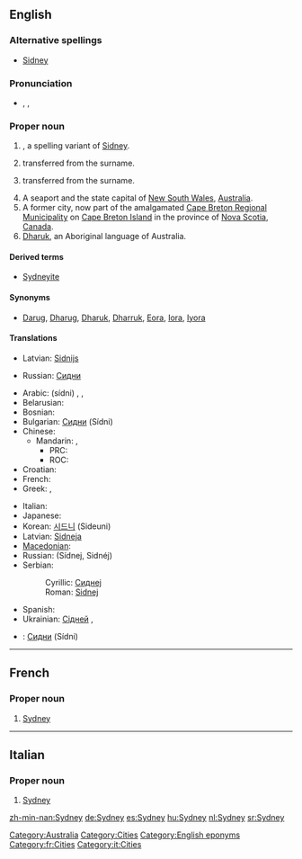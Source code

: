 {{wikipedia}}
==English==

===Alternative spellings===
* {{sense|male given name}} [[Sidney]]

===Pronunciation===
* {{enPR|sĭd'ni}}, {{IPA|/ˈsɪd.ni/}}, {{SAMPA|/"sId.ni/}}

===Proper noun===
{{en-proper noun|Sydneys}}

# {{surname|from=Old English|dot=}}, a spelling variant of [[Sidney]].
# {{given name|male|from=surnames}} transferred from the surname.
# {{given name|female|from=surnames}} transferred from the surname.
# A seaport and the state capital of [[New South Wales]], [[Australia]].
# A former city, now part of the amalgamated [[Cape Breton Regional Municipality]] on [[Cape Breton Island]] in the province of [[Nova Scotia]], [[Canada]].
# [[Dharuk]], an Aboriginal language of Australia.

====Derived terms====
* {{sense|Australia|Canada}} [[Sydneyite]]

====Synonyms====
* {{sense|language}} [[Darug]], [[Dharug]], [[Dharuk]], [[Dharruk]], [[Eora]], [[Iora]], [[Iyora]]

====Translations====
{{trans-top|male given name}}
* Latvian: [[Sidnijs]] {{m}}
{{trans-mid}}
* Russian: [[Сидни]] {{m}}
{{trans-bottom}}

{{trans-top|female given name}}
{{trans-mid}}
{{trans-bottom}}

{{trans-top|in Australia}}
* Arabic: {{Arab|[[سيدني]] ,[[سدني]]}} (sídni) {{m}},  {{t|ar|سيدني|m|tr=sídni|sc=Arab}},  {{t|ar|سدني|m|tr=sídni|sc=Arab}}
* Belarusian: {{t|be|Сідней|m|tr=Sídnej, Sidnéj|sc=Cyrl}}
* Bosnian: {{t-|bs|Sidnej|m}}
* Bulgarian: [[Сидни]] (Sídni) {{m}}
* Chinese:
** Mandarin:  {{t|zh|悉尼|tr=Xīní|sc=Hani}},  {{qualifier|Taiwan}} {{t|zh|雪梨|tr=Xuělí|sc=Hani}}
*** PRC: {{t-|cmn|悉尼|tr=Xīní|sc=Hani|xs=Mandarin}}
*** ROC: {{t-|cmn|雪梨|tr=Xuělí|sc=Hani|xs=Mandarin}}
* Croatian: {{t-|hr|Sidnej|m}}
* French: {{t-|fr|Sydney}}
* Greek: {{t-|el|Σύδνεϋ|n|tr=Sýdney|sc=Grek}}, {{t-|el|Σίδνεϊ|n|tr=Sídnei|sc=Grek}}
{{trans-mid}}
* Italian: {{t-|it|Sydney|f}}
* Japanese: {{t-|ja|シドニー|tr=Shidonii|sc=Jpan}}
* Korean: [[시드니]] (Sideuni)
* Latvian: [[Sidneja]] {{f}}
* [[Macedonian]]: {{t|mk|Сиднеj|m|tr=Sidnej|sc=Cyrl}}
* Russian: {{t+|ru|Сидней|m|sc=Cyrl}} (Sídnej, Sidnéj)
* Serbian:
*: Cyrillic: [[Сиднеј#Serbian|Сиднеј]] {{m}}
*: Roman: [[Sidnej#Serbian|Sidnej]] {{m}}
* Spanish: {{t+|es|Sydney|f}}
* Ukrainian: [[Сідней]] {{m}},  {{t|uk|Сідней|m|tr=Sídnej, Sidnéj|sc=Cyrl}}
{{trans-bottom}}

{{trans-top|in Nova Scotia}}
{{trans-mid}}
{{trans-bottom}}

{{trans-see|language|Dharuk}}

{{checktrans}}
* {{ttbc|Bulgarian}}: [[Сидни]] (Sídni) {{m}}

[[Category:Australia]]
[[Category:Cities]]
[[Category:English eponyms]]

----

==French==

===Proper noun===
{{infl|fr|proper noun}}

# [[Sydney#English|Sydney]] {{qualifier|in Australia}}

[[Category:fr:Cities]]

----

==Italian==

===Proper noun===
{{infl|it|proper noun|g=f}}

# [[Sydney#English|Sydney]] {{qualifier|in Australia}}

[[Category:it:Cities]]

[[zh-min-nan:Sydney]]
[[de:Sydney]]
[[es:Sydney]]
[[hu:Sydney]]
[[nl:Sydney]]
[[sr:Sydney]]